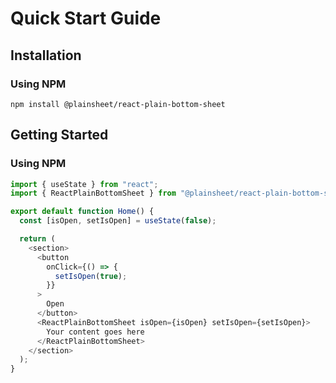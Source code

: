 # Quick Start Guide

## Installation

### Using NPM

```shell copy
npm install @plainsheet/react-plain-bottom-sheet
```

## Getting Started

### Using NPM

```ts copy
import { useState } from "react";
import { ReactPlainBottomSheet } from "@plainsheet/react-plain-bottom-sheet";

export default function Home() {
  const [isOpen, setIsOpen] = useState(false);

  return (
    <section>
      <button
        onClick={() => {
          setIsOpen(true);
        }}
      >
        Open
      </button>
      <ReactPlainBottomSheet isOpen={isOpen} setIsOpen={setIsOpen}>
        Your content goes here
      </ReactPlainBottomSheet>
    </section>
  );
}
```
